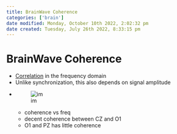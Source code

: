 ```yaml
---
title: BrainWave Coherence
categories: ['brain']
date modified: Monday, October 10th 2022, 2:02:32 pm
date created: Tuesday, July 26th 2022, 8:33:15 pm
---
```


# BrainWave Coherence
- [Correlation](Correlation.qmd) in the frequency domain
- Unlike synchronization, this also depends on signal amplitude
- ![im](images/Pasted%20image%2020220502162442.png)
	- coherence vs freq
	- decent coherence between CZ and O1
	- O1 and PZ has little coherence



